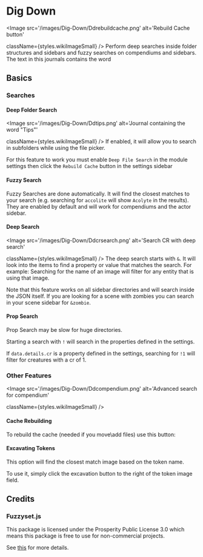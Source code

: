 
# Dig Down

<ModuleInfo/>

<Image
  src='/images/Dig-Down/Ddrebuildcache.png'
  alt='Rebuild Cache button'
  
  
  className={styles.wikiImageSmall}
/>
Perform deep searches inside folder structures and sidebars and fuzzy searches on
compendiums and sidebars. The text in this journals contains the word

## Basics

### Searches

#### Deep Folder Search

<Image
  src='/images/Dig-Down/Ddtips.png'
  alt='Journal containing the word "Tips"'
  
  
  className={styles.wikiImageSmall}
/>
If enabled, it will allow you to search in subfolders while using the file picker.

For this feature to work you must enable `Deep File Search` in the
module settings then click the `Rebuild Cache` button in the settings
sidebar

#### Fuzzy Search

Fuzzy Searches are done automatically. It will find the closest matches
to your search (e.g. searching for `accolite` will show `Acolyte` in the
results). They are enabled by default and will work for compendiums and
the actor sidebar.

#### Deep Search

<Image
  src='/images/Dig-Down/Ddcrsearch.png'
  alt='Search CR with deep search'
  
  
  className={styles.wikiImageSmall}
/>
The deep search starts with `&`. It will look into the items to find a property or
value that matches the search. For example: Searching for the name of an image will
filter for any entity that is using that image.

Note that this feature works on all sidebar directories and will search
inside the JSON itself. If you are looking for a scene with zombies you
can search in your scene sidebar for `&zombie`.

#### Prop Search

<Callout type='warning' emoji='⚠️'>
  Prop Search may be slow for huge directories.
</Callout>

Starting a search with `!` will search in the properties defined in the
settings.

If `data.details.cr` is a property defined in the settings, searching for
`!1` will filter for creatures with a cr of 1.

### Other Features

<Image
  src='/images/Dig-Down/Ddcompendium.png'
  alt='Advanced search for compendium'
  
  
  className={styles.wikiImageSmall}
/>

#### Cache Rebuilding

To rebuild the cache (needed if you move\\add files) use this button:

#### Excavating Tokens

This option will find the closest match image based on the token name.

To use it, simply click the excavation button to the right of the token
image field.

## Credits

### Fuzzyset.js

This package is licensed under the Prosperity Public License 3.0 which means this package is free to use for non-commercial projects.

See [this](https://github.com/Glench/fuzzyset.js) for more details.
